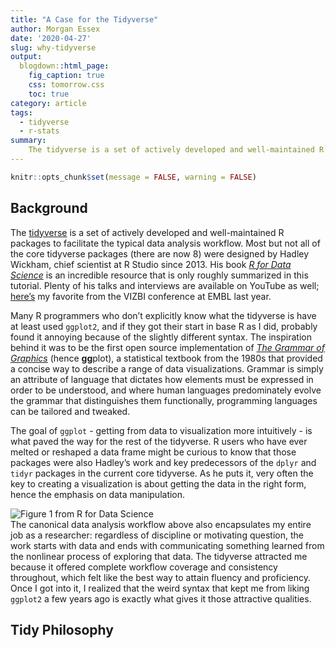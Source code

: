 ```yaml
---
title: "A Case for the Tidyverse"
author: Morgan Essex
date: '2020-04-27'
slug: why-tidyverse
output:
  blogdown::html_page:
    fig_caption: true
    css: tomorrow.css
    toc: true
category: article
tags:
  - tidyverse
  - r-stats
summary:
    The tidyverse is a set of actively developed and well-maintained R packages to facilitate the typical data analysis workflow. Here's why you should use it in your projects.
---
```


```r
knitr::opts_chunk$set(message = FALSE, warning = FALSE)
```

## Background
The [tidyverse](https://www.tidyverse.org/packages/) is a set of actively developed and well-maintained R packages to facilitate the typical data analysis workflow. Most but not all of the core tidyverse packages (there are now 8) were designed by Hadley Wickham, chief scientist at R Studio since 2013. His book _[R for Data Science](https://r4ds.had.co.nz/)_ is an incredible resource that is only roughly summarized in this tutorial. Plenty of his talks and interviews are available on YouTube as well; [here's](https://www.youtube.com/watch?v=9YTNYT1maa4) my favorite from the VIZBI conference at EMBL last year. 

Many R programmers who don't explicitly know what the tidyverse is have at least used `ggplot2`, and if they got their start in base R as I did, probably found it annoying because of the slightly different syntax. The inspiration behind it was to be the first open source implementation of _[The Grammar of Graphics](https://towardsdatascience.com/a-comprehensive-guide-to-the-grammar-of-graphics-for-effective-visualization-of-multi-dimensional-1f92b4ed4149)_ (hence **gg**plot), a statistical textbook from the 1980s that provided a concise way to describe a range of data visualizations. Grammar is simply an attribute of language that dictates how elements must be expressed in order to be understood, and where human languages predominately evolve the grammar that distinguishes them functionally, programming languages can be tailored and tweaked. 

The goal of `ggplot` - getting from data to visualization more intuitively - is what paved the way for the rest of the tidyverse. R users who have ever melted or reshaped a data frame might be curious to know that those packages were also Hadley's work and key predecessors of the `dplyr` and `tidyr` packages in the current core tidyverse. As he puts it, very often the key to creating a visualization is about getting the data in the right form, hence the emphasis on data manipulation.

![Figure 1 from _R for Data Science_](data/data.science.process.png)
<br>
The canonical data analysis workflow above also encapsulates my entire job as a researcher: regardless of discipline or motivating question, the work starts with data and ends with communicating something learned from the nonlinear process of exploring that data. The tidyverse attracted me because it offered complete workflow coverage and consistency throughout, which felt like the best way to attain fluency and proficiency. Once I got into it, I realized that the weird syntax that kept me from liking `ggplot2` a few years ago is exactly what gives it those attractive qualities.

## Tidy Philosophy